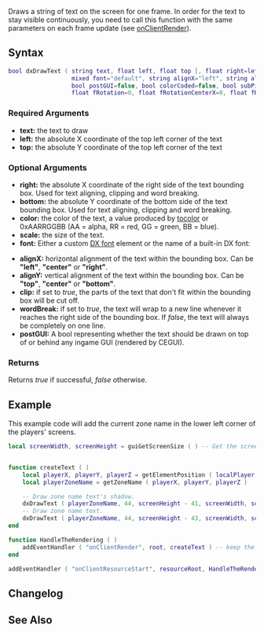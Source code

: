  
{{Client function}} 
Draws a string of text on the screen for one frame. In order for the text to stay visible continuously, you need to call this function with the same parameters on each frame update (see [[/onClientRender.md|onClientRender]]).

==Syntax==
<syntaxhighlight lang="lua">
bool dxDrawText ( string text, float left, float top [, float right=left, float bottom=top, int color=white, float scale=1,
                  mixed font="default", string alignX="left", string alignY="top", bool clip=false, bool wordBreak=false,
                  bool postGUI=false, bool colorCoded=false, bool subPixelPositioning=false,
                  float fRotation=0, float fRotationCenterX=0, float fRotationCenterY=0 ] )
</syntaxhighlight>

===Required Arguments=== 
*'''text:''' the text to draw
*'''left:''' the absolute X coordinate of the top left corner of the text
*'''top:''' the absolute Y coordinate of the top left corner of the text

===Optional Arguments===
*'''right:''' the absolute X coordinate of the right side of the text bounding box. Used for text aligning, clipping and word breaking.
*'''bottom:''' the absolute Y coordinate of the bottom side of the text bounding box. Used for text aligning, clipping and word breaking.
*'''color:''' the color of the text, a value produced by [[/tocolor.md|tocolor]] or 0xAARRGGBB (AA = alpha, RR = red, GG = green, BB = blue).
*'''scale:''' the size of the text.{{New feature|3.0110|1.1|'''scale:''' can (optionally) be specified as two floats. i.e. '''scaleX, scaleY'''}}
*'''font:''' Either a custom [[/DX font.md|DX font]] element or the name of a built-in DX font:
{{DxFonts}}
*'''alignX:''' horizontal alignment of the text within the bounding box. Can be '''"left"''', '''"center"''' or '''"right"'''.
*'''alignY:''' vertical alignment of the text within the bounding box. Can be '''"top"''', '''"center"''' or '''"bottom"'''.
*'''clip:''' if set to ''true'', the parts of the text that don't fit within the bounding box will be cut off.
*'''wordBreak:''' if set to ''true'', the text will wrap to a new line whenever it reaches the right side of the bounding box. If ''false'', the text will always be completely on one line.
* '''postGUI:''' A bool representing whether the text should be drawn on top of or behind any ingame GUI (rendered by CEGUI).
{{New feature/item|3.0130|1.3.0|3986|
*'''colorCoded:''' Set to true to enable embedded #FFFFFF color codes. '''Note: clip and wordBreak are forced false if this is set.'''
*'''subPixelPositioning:''' A bool representing whether the text can be positioned sub-pixel-ly. Looks nicer for moving/scaling animations.
}}
{{New feature/item|3.0135|1.3.5|6054|
*'''fRotation:''' Rotation'''
*'''fRotationCenterX:''' Rotation Origin X'''
*'''fRotationCenterY:''' Rotation Origin Y'''
}}

===Returns===
Returns ''true'' if successful, ''false'' otherwise.

==Example== 
This example code will add the current zone name in the lower left corner of the players' screens.
<syntaxhighlight lang="lua">
local screenWidth, screenHeight = guiGetScreenSize ( ) -- Get the screen resolution (width and height)


function createText ( )
    local playerX, playerY, playerZ = getElementPosition ( localPlayer )       -- Get our player's coordinates.
    local playerZoneName = getZoneName ( playerX, playerY, playerZ )          -- Get name of the zone the player is in.

    -- Draw zone name text's shadow.
    dxDrawText ( playerZoneName, 44, screenHeight - 41, screenWidth, screenHeight, tocolor ( 0, 0, 0, 255 ), 1.02, "pricedown" )
    -- Draw zone name text.
    dxDrawText ( playerZoneName, 44, screenHeight - 43, screenWidth, screenHeight, tocolor ( 255, 255, 255, 255 ), 1, "pricedown" ) 
end

function HandleTheRendering ( )
    addEventHandler ( "onClientRender", root, createText ) -- keep the text visible with onClientRender.
end

addEventHandler ( "onClientResourceStart", resourceRoot, HandleTheRendering )
</syntaxhighlight>

==Changelog==
{{ChangelogHeader}}
{{ChangelogItem|1.3.0-9.03986|Added colorCoded and subPixelPositioning arguments}}
{{ChangelogItem|1.3.5-9.06054|Added fRotation, fRotationCenterX and fRotationCenterY arguments}}

==See Also==
{{Drawing_functions}}